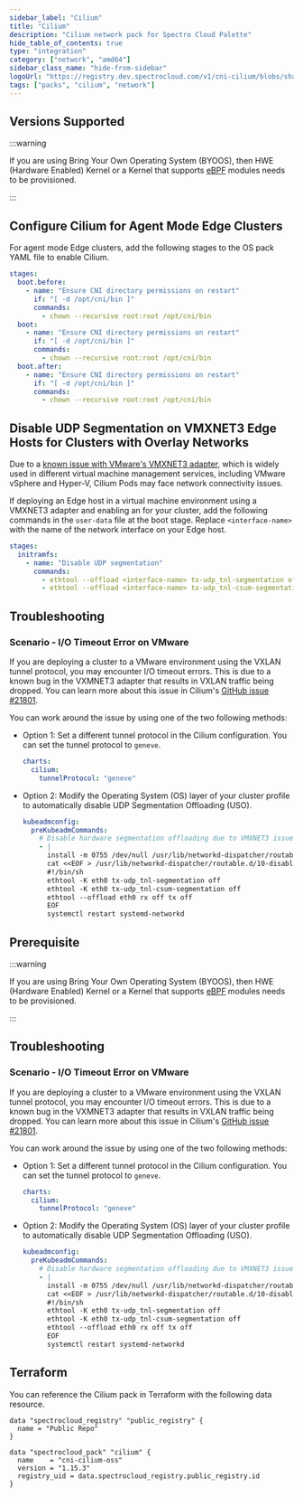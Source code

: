 ```yaml
---
sidebar_label: "Cilium"
title: "Cilium"
description: "Cilium network pack for Spectro Cloud Palette"
hide_table_of_contents: true
type: "integration"
category: ["network", "amd64"]
sidebar_class_name: "hide-from-sidebar"
logoUrl: "https://registry.dev.spectrocloud.com/v1/cni-cilium/blobs/sha256:dbc239ac739ea2939ef41dd0743b82281bc82c360326cd7c536f73f0053e2cd2?type=image.webp"
tags: ["packs", "cilium", "network"]
---
```


<RedirectPackPage packName="cni-cilium-oss" />

## Versions Supported

<Tabs queryString="parent">
<TabItem label="1.15.x" value="1.15.x">

:::warning

If you are using Bring Your Own Operating System (BYOOS), then HWE (Hardware Enabled) Kernel or a Kernel that supports
[eBPF](https://ebpf.io/) modules needs to be provisioned.

:::

## Configure Cilium for Agent Mode Edge Clusters

For agent mode Edge clusters, add the following stages to the OS pack YAML file to enable Cilium.

```yaml
stages:
  boot.before:
    - name: "Ensure CNI directory permissions on restart"
      if: "[ -d /opt/cni/bin ]"
      commands:
        - chown --recursive root:root /opt/cni/bin
  boot:
    - name: "Ensure CNI directory permissions on restart"
      if: "[ -d /opt/cni/bin ]"
      commands:
        - chown --recursive root:root /opt/cni/bin
  boot.after:
    - name: "Ensure CNI directory permissions on restart"
      if: "[ -d /opt/cni/bin ]"
      commands:
        - chown --recursive root:root /opt/cni/bin
```

## Disable UDP Segmentation on VMXNET3 Edge Hosts for Clusters with Overlay Networks

Due to a
[known issue with VMware's VMXNET3 adapter](https://github.com/cilium/cilium/issues/13096#issuecomment-723901955), which
is widely used in different virtual machine management services, including VMware vSphere and Hyper-V, Cilium Pods may
face network connectivity issues.

<!-- prettier-ignore-start -->

If deploying an Edge host in a virtual machine environment using a VMXNET3 adapter and enabling an <VersionedLink text="overlay network" url="/clusters/edge/networking/vxlan-overlay" /> for your cluster, add the following commands in the `user-data` file at the boot stage. Replace `<interface-name>` with the name of the network interface on your Edge host.

<!-- prettier-ignore-end -->

```yaml {2-6}
stages:
  initramfs:
    - name: "Disable UDP segmentation"
      commands:
        - ethtool --offload <interface-name> tx-udp_tnl-segmentation off
        - ethtool --offload <interface-name> tx-udp_tnl-csum-segmentation off
```

## Troubleshooting

### Scenario - I/O Timeout Error on VMware

If you are deploying a cluster to a VMware environment using the VXLAN tunnel protocol, you may encounter I/O timeout
errors. This is due to a known bug in the VXMNET3 adapter that results in VXLAN traffic being dropped. You can learn
more about this issue in Cilium's [GitHub issue #21801](https://github.com/cilium/cilium/issues/21801).

You can work around the issue by using one of the two following methods:

- Option 1: Set a different tunnel protocol in the Cilium configuration. You can set the tunnel protocol to `geneve`.

  ```yaml
  charts:
    cilium:
      tunnelProtocol: "geneve"
  ```

- Option 2: Modify the Operating System (OS) layer of your cluster profile to automatically disable UDP Segmentation
  Offloading (USO).

  ```yaml
  kubeadmconfig:
    preKubeadmCommands:
      # Disable hardware segmentation offloading due to VMXNET3 issue
      - |
        install -m 0755 /dev/null /usr/lib/networkd-dispatcher/routable.d/10-disable-offloading
        cat <<EOF > /usr/lib/networkd-dispatcher/routable.d/10-disable-offloading
        #!/bin/sh
        ethtool -K eth0 tx-udp_tnl-segmentation off
        ethtool -K eth0 tx-udp_tnl-csum-segmentation off
        ethtool --offload eth0 rx off tx off
        EOF
        systemctl restart systemd-networkd
  ```

</TabItem>

<TabItem label="1.14.x" value="1.14.x">

## Prerequisite

:::warning

If you are using Bring Your Own Operating System (BYOOS), then HWE (Hardware Enabled) Kernel or a Kernel that supports
[eBPF](https://ebpf.io/) modules needs to be provisioned.

:::

## Troubleshooting

### Scenario - I/O Timeout Error on VMware

If you are deploying a cluster to a VMware environment using the VXLAN tunnel protocol, you may encounter I/O timeout
errors. This is due to a known bug in the VXMNET3 adapter that results in VXLAN traffic being dropped. You can learn
more about this issue in Cilium's [GitHub issue #21801](https://github.com/cilium/cilium/issues/21801).

You can work around the issue by using one of the two following methods:

- Option 1: Set a different tunnel protocol in the Cilium configuration. You can set the tunnel protocol to `geneve`.

  ```yaml
  charts:
    cilium:
      tunnelProtocol: "geneve"
  ```

- Option 2: Modify the Operating System (OS) layer of your cluster profile to automatically disable UDP Segmentation
  Offloading (USO).

  ```yaml
  kubeadmconfig:
    preKubeadmCommands:
      # Disable hardware segmentation offloading due to VMXNET3 issue
      - |
        install -m 0755 /dev/null /usr/lib/networkd-dispatcher/routable.d/10-disable-offloading
        cat <<EOF > /usr/lib/networkd-dispatcher/routable.d/10-disable-offloading
        #!/bin/sh
        ethtool -K eth0 tx-udp_tnl-segmentation off
        ethtool -K eth0 tx-udp_tnl-csum-segmentation off
        ethtool --offload eth0 rx off tx off
        EOF
        systemctl restart systemd-networkd
  ```

</TabItem>

</Tabs>

## Terraform

You can reference the Cilium pack in Terraform with the following data resource.

```hcl
data "spectrocloud_registry" "public_registry" {
  name = "Public Repo"
}

data "spectrocloud_pack" "cilium" {
  name    = "cni-cilium-oss"
  version = "1.15.3"
  registry_uid = data.spectrocloud_registry.public_registry.id
}
```
